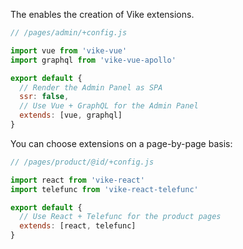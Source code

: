 
The <Link text="V1 design" href="/migration/v1-design" /> enables the creation of <Link href="/extensions">Vike extensions</Link>.

```js
// /pages/admin/+config.js

import vue from 'vike-vue'
import graphql from 'vike-vue-apollo'

export default {
  // Render the Admin Panel as SPA
  ssr: false,
  // Use Vue + GraphQL for the Admin Panel
  extends: [vue, graphql]
}
```

You can choose extensions on a page-by-page basis:

```js
// /pages/product/@id/+config.js

import react from 'vike-react'
import telefunc from 'vike-react-telefunc'

export default {
  // Use React + Telefunc for the product pages
  extends: [react, telefunc]
}
```

